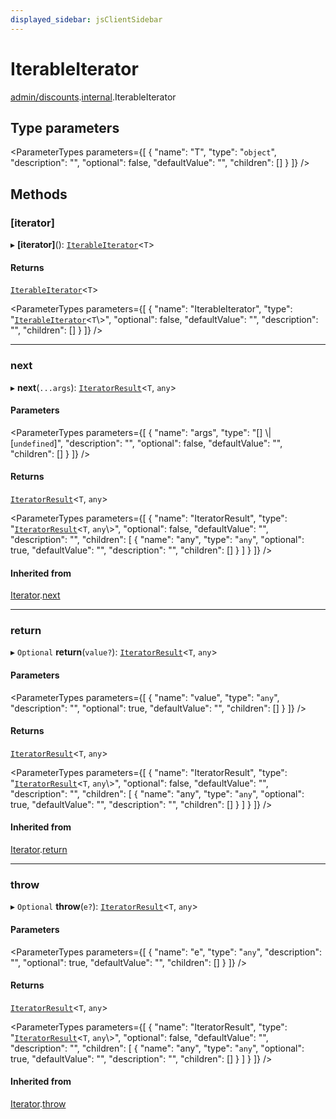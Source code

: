 ```yaml
---
displayed_sidebar: jsClientSidebar
---
```



# IterableIterator

[admin/discounts](../../modules/admin_discounts.mdx).[internal](../../admin_discounts/modules/admin_discounts.internal.mdx).IterableIterator

## Type parameters

<ParameterTypes parameters={[
  {
    "name": "T",
    "type": "`object`",
    "description": "",
    "optional": false,
    "defaultValue": "",
    "children": []
  }
]} />

## Methods

### [iterator]

▸ **[iterator]**(): [`IterableIterator`](admin_discounts.internal.IterableIterator.mdx)<`T`\>

#### Returns

[`IterableIterator`](admin_discounts.internal.IterableIterator.mdx)<`T`\>

<ParameterTypes parameters={[
  {
    "name": "IterableIterator",
    "type": "[`IterableIterator`](admin_discounts.internal.IterableIterator.mdx)<`T`\\>",
    "optional": false,
    "defaultValue": "",
    "description": "",
    "children": []
  }
]} />

___

### next

▸ **next**(`...args`): [`IteratorResult`](../../admin_discounts/modules/admin_discounts.internal.mdx#iteratorresult)<`T`, `any`\>

#### Parameters

<ParameterTypes parameters={[
  {
    "name": "args",
    "type": "[] \\| [`undefined`]",
    "description": "",
    "optional": false,
    "defaultValue": "",
    "children": []
  }
]} />

#### Returns

[`IteratorResult`](../../admin_discounts/modules/admin_discounts.internal.mdx#iteratorresult)<`T`, `any`\>

<ParameterTypes parameters={[
  {
    "name": "IteratorResult",
    "type": "[`IteratorResult`](../../admin_discounts/modules/admin_discounts.internal.mdx#iteratorresult)<`T`, `any`\\>",
    "optional": false,
    "defaultValue": "",
    "description": "",
    "children": [
      {
        "name": "any",
        "type": "`any`",
        "optional": true,
        "defaultValue": "",
        "description": "",
        "children": []
      }
    ]
  }
]} />

#### Inherited from

[Iterator](admin_discounts.internal.Iterator.mdx).[next](admin_discounts.internal.Iterator.mdx#next)

___

### return

▸ `Optional` **return**(`value?`): [`IteratorResult`](../../admin_discounts/modules/admin_discounts.internal.mdx#iteratorresult)<`T`, `any`\>

#### Parameters

<ParameterTypes parameters={[
  {
    "name": "value",
    "type": "`any`",
    "description": "",
    "optional": true,
    "defaultValue": "",
    "children": []
  }
]} />

#### Returns

[`IteratorResult`](../../admin_discounts/modules/admin_discounts.internal.mdx#iteratorresult)<`T`, `any`\>

<ParameterTypes parameters={[
  {
    "name": "IteratorResult",
    "type": "[`IteratorResult`](../../admin_discounts/modules/admin_discounts.internal.mdx#iteratorresult)<`T`, `any`\\>",
    "optional": false,
    "defaultValue": "",
    "description": "",
    "children": [
      {
        "name": "any",
        "type": "`any`",
        "optional": true,
        "defaultValue": "",
        "description": "",
        "children": []
      }
    ]
  }
]} />

#### Inherited from

[Iterator](admin_discounts.internal.Iterator.mdx).[return](admin_discounts.internal.Iterator.mdx#return)

___

### throw

▸ `Optional` **throw**(`e?`): [`IteratorResult`](../../admin_discounts/modules/admin_discounts.internal.mdx#iteratorresult)<`T`, `any`\>

#### Parameters

<ParameterTypes parameters={[
  {
    "name": "e",
    "type": "`any`",
    "description": "",
    "optional": true,
    "defaultValue": "",
    "children": []
  }
]} />

#### Returns

[`IteratorResult`](../../admin_discounts/modules/admin_discounts.internal.mdx#iteratorresult)<`T`, `any`\>

<ParameterTypes parameters={[
  {
    "name": "IteratorResult",
    "type": "[`IteratorResult`](../../admin_discounts/modules/admin_discounts.internal.mdx#iteratorresult)<`T`, `any`\\>",
    "optional": false,
    "defaultValue": "",
    "description": "",
    "children": [
      {
        "name": "any",
        "type": "`any`",
        "optional": true,
        "defaultValue": "",
        "description": "",
        "children": []
      }
    ]
  }
]} />

#### Inherited from

[Iterator](admin_discounts.internal.Iterator.mdx).[throw](admin_discounts.internal.Iterator.mdx#throw)
